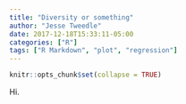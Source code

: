 ```yaml
---
title: "Diversity or something"
author: "Jesse Tweedle"
date: 2017-12-18T15:33:11-05:00
categories: ["R"]
tags: ["R Markdown", "plot", "regression"]
---
```


```r
knitr::opts_chunk$set(collapse = TRUE)
```

Hi.
